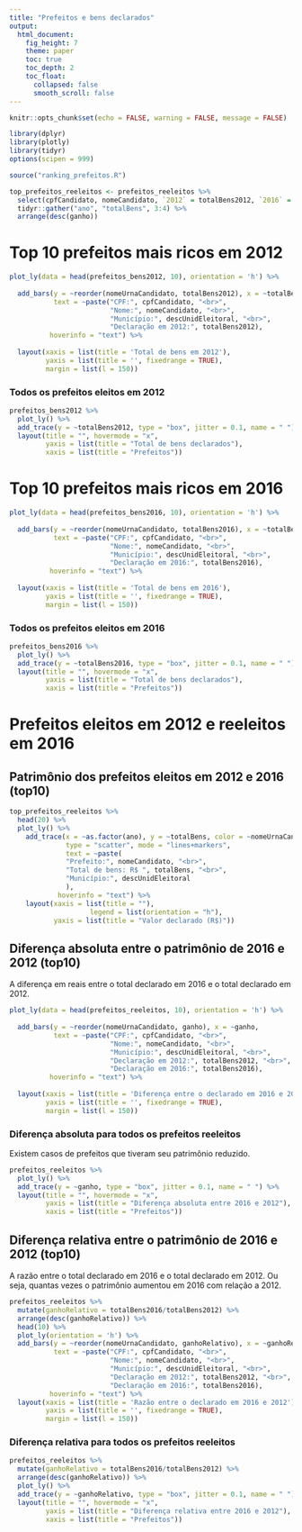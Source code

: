 ```yaml
---
title: "Prefeitos e bens declarados"
output: 
  html_document:
    fig_height: 7
    theme: paper
    toc: true
    toc_depth: 2
    toc_float:
      collapsed: false
      smooth_scroll: false
---
```


```r
knitr::opts_chunk$set(echo = FALSE, warning = FALSE, message = FALSE)
```

```r
library(dplyr)
library(plotly)
library(tidyr)
options(scipen = 999)
```

```r
source("ranking_prefeitos.R")
```

```r
top_prefeitos_reeleitos <- prefeitos_reeleitos %>% 
  select(cpfCandidato, nomeCandidato, `2012` = totalBens2012, `2016` = totalBens2016, ganho, nomeUrnaCandidato, descUnidEleitoral) %>% 
  tidyr::gather("ano", "totalBens", 3:4) %>% 
  arrange(desc(ganho))
```
# Top 10 prefeitos mais ricos em 2012
```r
plot_ly(data = head(prefeitos_bens2012, 10), orientation = 'h') %>%
  
  add_bars(y = ~reorder(nomeUrnaCandidato, totalBens2012), x = ~totalBens2012,
           text = ~paste("CPF:", cpfCandidato, "<br>",
                         "Nome:", nomeCandidato, "<br>",
                         "Município:", descUnidEleitoral, "<br>",
                         "Declaração em 2012:", totalBens2012),
          hoverinfo = "text") %>%
  
  layout(xaxis = list(title = 'Total de bens em 2012'),
         yaxis = list(title = '', fixedrange = TRUE), 
         margin = list(l = 150))
```

### Todos os prefeitos eleitos em 2012
```r
prefeitos_bens2012 %>% 
  plot_ly() %>%
  add_trace(y = ~totalBens2012, type = "box", jitter = 0.1, name = " ") %>%
  layout(title = "", hovermode = "x",
         yaxis = list(title = "Total de bens declarados"),
         xaxis = list(title = "Prefeitos"))
```

# Top 10 prefeitos mais ricos em 2016
```r
plot_ly(data = head(prefeitos_bens2016, 10), orientation = 'h') %>%
  
  add_bars(y = ~reorder(nomeUrnaCandidato, totalBens2016), x = ~totalBens2016,
           text = ~paste("CPF:", cpfCandidato, "<br>",
                         "Nome:", nomeCandidato, "<br>",
                         "Município:", descUnidEleitoral, "<br>",
                         "Declaração em 2016:", totalBens2016),
          hoverinfo = "text") %>%
  
  layout(xaxis = list(title = 'Total de bens em 2016'),
         yaxis = list(title = '', fixedrange = TRUE), 
         margin = list(l = 150))
```

### Todos os prefeitos eleitos em 2016
```r
prefeitos_bens2016 %>% 
  plot_ly() %>%
  add_trace(y = ~totalBens2016, type = "box", jitter = 0.1, name = " ") %>%
  layout(title = "", hovermode = "x",
         yaxis = list(title = "Total de bens declarados"),
         xaxis = list(title = "Prefeitos"))
```

# Prefeitos eleitos em 2012 e reeleitos em 2016
## Patrimônio dos prefeitos eleitos em 2012 e 2016 (top10)
```r
top_prefeitos_reeleitos %>% 
  head(20) %>% 
  plot_ly() %>%
    add_trace(x = ~as.factor(ano), y = ~totalBens, color = ~nomeUrnaCandidato,
              type = "scatter", mode = "lines+markers",
              text = ~paste(
              "Prefeito:", nomeCandidato, "<br>",
              "Total de bens: R$ ", totalBens, "<br>",
              "Município:", descUnidEleitoral
              ),
            hoverinfo = "text") %>%
    layout(xaxis = list(title = ""),
                    legend = list(orientation = "h"),
           yaxis = list(title = "Valor declarado (R$)"))
```

## Diferença absoluta entre o patrimônio de 2016 e 2012 (top10)

A diferença em reais entre o total declarado em 2016 e o total declarado em 2012.
```r
plot_ly(data = head(prefeitos_reeleitos, 10), orientation = 'h') %>%
  
  add_bars(y = ~reorder(nomeUrnaCandidato, ganho), x = ~ganho,
           text = ~paste("CPF:", cpfCandidato, "<br>",
                         "Nome:", nomeCandidato, "<br>",
                         "Município:", descUnidEleitoral, "<br>",
                         "Declaração em 2012:", totalBens2012, "<br>",
                         "Declaração em 2016:", totalBens2016),
          hoverinfo = "text") %>%
  
  layout(xaxis = list(title = 'Diferença entre o declarado em 2016 e 2012'),
         yaxis = list(title = '', fixedrange = TRUE), 
         margin = list(l = 150))
```

### Diferença absoluta para todos os prefeitos reeleitos

Existem casos de prefeitos que tiveram seu patrimônio reduzido.
```r
prefeitos_reeleitos %>% 
  plot_ly() %>%
  add_trace(y = ~ganho, type = "box", jitter = 0.1, name = " ") %>%
  layout(title = "", hovermode = "x",
         yaxis = list(title = "Diferença absoluta entre 2016 e 2012"),
         xaxis = list(title = "Prefeitos"))
```

## Diferença relativa entre o patrimônio de 2016 e 2012 (top10)

A razão entre o total declarado em 2016 e o total declarado em 2012. Ou seja, quantas vezes o patrimônio aumentou em 2016 com relação a 2012.
```r
prefeitos_reeleitos %>%
  mutate(ganhoRelativo = totalBens2016/totalBens2012) %>%
  arrange(desc(ganhoRelativo)) %>%
  head(10) %>%
  plot_ly(orientation = 'h') %>%
  add_bars(y = ~reorder(nomeUrnaCandidato, ganhoRelativo), x = ~ganhoRelativo,
           text = ~paste("CPF:", cpfCandidato, "<br>",
                         "Nome:", nomeCandidato, "<br>",
                         "Município:", descUnidEleitoral, "<br>",
                         "Declaração em 2012:", totalBens2012, "<br>",
                         "Declaração em 2016:", totalBens2016),
          hoverinfo = "text") %>%
  layout(xaxis = list(title = 'Razão entre o declarado em 2016 e 2012'),
         yaxis = list(title = '', fixedrange = TRUE),
         margin = list(l = 150))
```

### Diferença relativa para todos os prefeitos reeleitos
```r
prefeitos_reeleitos %>% 
  mutate(ganhoRelativo = totalBens2016/totalBens2012) %>%
  arrange(desc(ganhoRelativo)) %>%
  plot_ly() %>%
  add_trace(y = ~ganhoRelativo, type = "box", jitter = 0.1, name = " ") %>%
  layout(title = "", hovermode = "x",
         yaxis = list(title = "Diferença relativa entre 2016 e 2012"),
         xaxis = list(title = "Prefeitos"))
```

